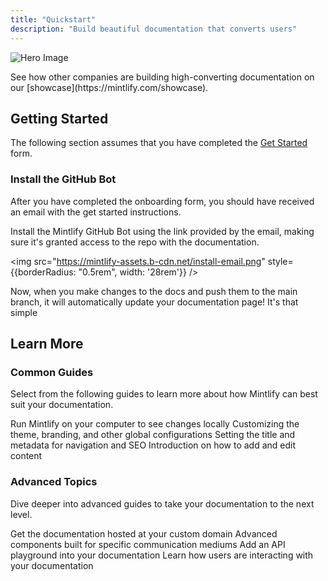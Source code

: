 ```yaml
---
title: "Quickstart"
description: "Build beautiful documentation that converts users"
---
```


![Hero Image](https://mintlify-assets.b-cdn.net/hero.png)

<Tip>
  See how other companies are building high-converting documentation on our [showcase](https://mintlify.com/showcase).
</Tip>

## Getting Started

The following section assumes that you have completed the [Get Started](https://mintlify.com/start) form.

### Install the GitHub Bot

After you have completed the onboarding form, you should have received an email with the get started instructions.

Install the Mintlify GitHub Bot using the link provided by the email, making sure it's granted access to the repo with the documentation.

<img src="https://mintlify-assets.b-cdn.net/install-email.png" style={{borderRadius: "0.5rem", width: '28rem'}} />

Now, when you make changes to the docs and push them to the main branch, it will automatically update your documentation page! It's that simple

## Learn More

### Common Guides

Select from the following guides to learn more about how Mintlify can best suit your documentation.

<CardGroup>

<Card title="Development" icon="rectangle-terminal" href="/development">
  Run Mintlify on your computer to see changes locally
</Card>

<Card title="Global Settings" icon="sliders" href="/settings/customization">
  Customizing the theme, branding, and other global configurations
</Card>

<Card title="Page Titles and Metadata" icon="heading" href="/settings/page">
  Setting the title and metadata for navigation and SEO
</Card>

<Card title="Writing Content" icon="pen-nib" href="/components/overview">
  Introduction on how to add and edit content
</Card>

</CardGroup>

### Advanced Topics

Dive deeper into advanced guides to take your documentation to the next level.

<CardGroup>

<Card title="Custom Domains" icon="browser" href="/custom/domains">
  Get the documentation hosted at your custom domain
</Card>

<Card title="Advanced Components" icon="paintbrush-pencil" href="/components/advanced/accordion">
  Advanced components built for specific communication mediums
</Card>

<Card title="API Components" icon="square-code" href="/api-components/overview">
  Add an API playground into your documentation
</Card>

<Card title="Analytics" icon="chart-mixed" href="/analytics/supported-integrations">
  Learn how users are interacting with your documentation
</Card>

</CardGroup>